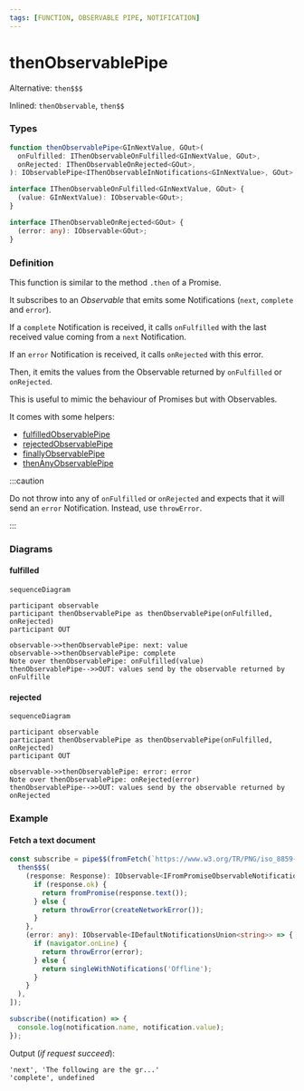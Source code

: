 ```yaml
---
tags: [FUNCTION, OBSERVABLE PIPE, NOTIFICATION]
---
```


# thenObservablePipe

Alternative: `then$$$`

Inlined: `thenObservable`, `then$$`

### Types

```ts
function thenObservablePipe<GInNextValue, GOut>(
  onFulfilled: IThenObservableOnFulfilled<GInNextValue, GOut>,
  onRejected: IThenObservableOnRejected<GOut>,
): IObservablePipe<IThenObservableInNotifications<GInNextValue>, GOut>
```

```ts
interface IThenObservableOnFulfilled<GInNextValue, GOut> {
  (value: GInNextValue): IObservable<GOut>;
}

interface IThenObservableOnRejected<GOut> {
  (error: any): IObservable<GOut>;
}
```

### Definition

This function is similar to the method `.then` of a Promise.

It subscribes to an *Observable* that emits some Notifications (`next`, `complete` and `error`).

If a `complete` Notification is received, it calls `onFulfilled` with the last received value coming from a `next` Notification.

If an `error` Notification is received, it calls `onRejected` with this error.

Then, it emits the values from the Observable returned by `onFulfilled` or `onRejected`.

This is useful to mimic the behaviour of Promises but with Observables.

It comes with some helpers:

- [fulfilledObservablePipe](/docs/reference/fulfilled-observable-pipe/)
- [rejectedObservablePipe](/docs/reference/rejected-observable-pipe/)
- [finallyObservablePipe](/docs/reference/finally-observable-pipe/)
- [thenAnyObservablePipe](/docs/reference/then-any-observable-pipe/)


:::caution

Do not throw into any of `onFulfilled` or `onRejected` and expects that it will send an `error` Notification.
Instead, use `throwError`.

:::

### Diagrams

#### fulfilled

```mermaid
sequenceDiagram

participant observable
participant thenObservablePipe as thenObservablePipe(onFulfilled, onRejected)
participant OUT

observable->>thenObservablePipe: next: value
observable->>thenObservablePipe: complete
Note over thenObservablePipe: onFulfilled(value)
thenObservablePipe-->>OUT: values send by the observable returned by onFulfille
```

#### rejected

```mermaid
sequenceDiagram

participant observable
participant thenObservablePipe as thenObservablePipe(onFulfilled, onRejected)
participant OUT

observable->>thenObservablePipe: error: error
Note over thenObservablePipe: onRejected(error)
thenObservablePipe-->>OUT: values send by the observable returned by onRejected
```

### Example

#### Fetch a text document

```ts
const subscribe = pipe$$(fromFetch(`https://www.w3.org/TR/PNG/iso_8859-1.txt`), [
  then$$$(
    (response: Response): IObservable<IFromPromiseObservableNotifications<string>> => {
      if (response.ok) {
        return fromPromise(response.text());
      } else {
        return throwError(createNetworkError());
      }
    },
    (error: any): IObservable<IDefaultNotificationsUnion<string>> => {
      if (navigator.onLine) {
        return throwError(error);
      } else {
        return singleWithNotifications('Offline');
      }
    }
  ),
]);

subscribe((notification) => {
  console.log(notification.name, notification.value);
});
```

Output (*if request succeed*):

```text
'next', 'The following are the gr...'
'complete', undefined
```
